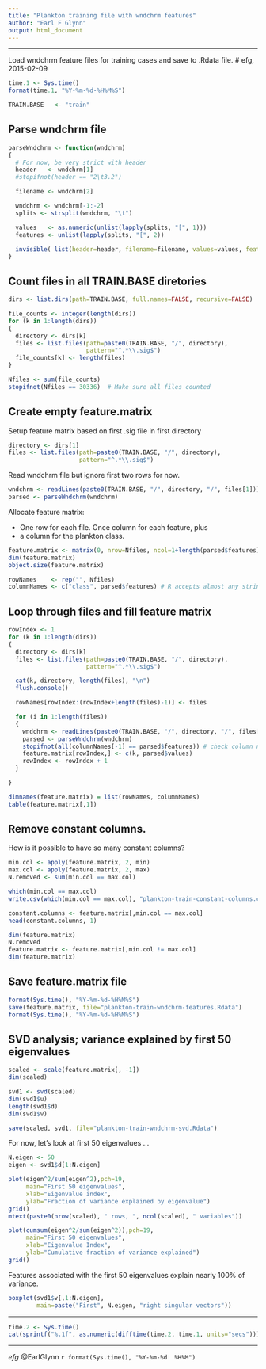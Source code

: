 ```yaml
---
title: "Plankton training file with wndchrm features"
author: "Earl F Glynn"
output: html_document
---
```


*****

Load wndchrm feature files for training cases and save to .Rdata file.
# efg, 2015-02-09

```r
time.1 <- Sys.time()
format(time.1, "%Y-%m-%d-%H%M%S")

TRAIN.BASE   <- "train"
```

## Parse wndchrm file

```r
parseWndchrm <- function(wndchrm)
{
  # For now, be very strict with header
  header   <- wndchrm[1]
  #stopifnot(header == "2\t3.2")

  filename <- wndchrm[2]

  wndchrm <- wndchrm[-1:-2]
  splits <- strsplit(wndchrm, "\t")

  values   <- as.numeric(unlist(lapply(splits, "[", 1)))
  features <- unlist(lapply(splits, "[", 2))

  invisible( list(header=header, filename=filename, values=values, features=features) )
}
```

## Count files in all TRAIN.BASE diretories

```r
dirs <- list.dirs(path=TRAIN.BASE, full.names=FALSE, recursive=FALSE)

file_counts <- integer(length(dirs))
for (k in 1:length(dirs))
{
  directory <- dirs[k]
  files <- list.files(path=paste0(TRAIN.BASE, "/", directory),
                      pattern="^.*\\.sig$")
  file_counts[k] <- length(files)
}

Nfiles <- sum(file_counts)
stopifnot(Nfiles == 30336)  # Make sure all files counted
```

## Create empty feature.matrix

Setup feature matrix based on first .sig file in first directory

```r
directory <- dirs[1]
files <- list.files(path=paste0(TRAIN.BASE, "/", directory),
                    pattern="^.*\\.sig$")
```

Read wndchrm file but ignore first two rows for now.

```r
wndchrm <- readLines(paste0(TRAIN.BASE, "/", directory, "/", files[1]))
parsed <- parseWndchrm(wndchrm)
```

Allocate feature matrix:

* One row for each file.  Once column for each feature, plus
* a column for the plankton class.

```r
feature.matrix <- matrix(0, nrow=Nfiles, ncol=1+length(parsed$features))
dim(feature.matrix)
object.size(feature.matrix)

rowNames    <- rep("", Nfiles)
columnNames <- c("class", parsed$features) # R accepts almost any string as column name
```

## Loop through files and fill feature matrix

```r
rowIndex <- 1
for (k in 1:length(dirs))
{
  directory <- dirs[k]
  files <- list.files(path=paste0(TRAIN.BASE, "/", directory),
                      pattern="^.*\\.sig$")

  cat(k, directory, length(files), "\n")
  flush.console()

  rowNames[rowIndex:(rowIndex+length(files)-1)] <- files

  for (i in 1:length(files))
  {
    wndchrm <- readLines(paste0(TRAIN.BASE, "/", directory, "/", files[i]))
    parsed <- parseWndchrm(wndchrm)
    stopifnot(all(columnNames[-1] == parsed$features)) # check column names
    feature.matrix[rowIndex,] <- c(k, parsed$values)
    rowIndex <- rowIndex + 1
  }

}

dimnames(feature.matrix) = list(rowNames, columnNames)
table(feature.matrix[,1])
```

## Remove constant columns.  

How is it possible to have so many constant columns?

```r
min.col <- apply(feature.matrix, 2, min)
max.col <- apply(feature.matrix, 2, max)
N.removed <- sum(min.col == max.col)

which(min.col == max.col)
write.csv(which(min.col == max.col), "plankton-train-constant-columns.csv")

constant.columns <- feature.matrix[,min.col == max.col]
head(constant.columns, 1)

dim(feature.matrix)
N.removed
feature.matrix <- feature.matrix[,min.col != max.col]
dim(feature.matrix)
```

## Save feature.matrix file

```r
format(Sys.time(), "%Y-%m-%d-%H%M%S")
save(feature.matrix, file="plankton-train-wndchrm-features.Rdata")
format(Sys.time(), "%Y-%m-%d-%H%M%S")
```

## SVD analysis; variance explained by first 50 eigenvalues

```r
scaled <- scale(feature.matrix[, -1])
dim(scaled)

svd1 <- svd(scaled)
dim(svd1$u)
length(svd1$d)
dim(svd1$v)
```

```r
save(scaled, svd1, file="plankton-train-wndchrm-svd.Rdata")
```

For now, let's look at first 50 eigenvalues ...
```r
N.eigen <- 50
eigen <- svd1$d[1:N.eigen]
```

```r
plot(eigen^2/sum(eigen^2),pch=19,
     main="First 50 eigenvalues",
     xlab="Eigenvalue index",
     ylab="Fraction of variance explained by eigenvalue")
grid()
mtext(paste0(nrow(scaled), " rows, ", ncol(scaled), " variables"))

plot(cumsum(eigen^2/sum(eigen^2)),pch=19,
     main="First 50 eigenvalues",
     xlab="Eigenvalue Index",
     ylab="Cumulative fraction of variance explained")
grid()
```

Features associated with the first 50 eigenvalues explain nearly 100% of variance.

```r
boxplot(svd1$v[,1:N.eigen],
        main=paste("First", N.eigen, "right singular vectors"))
```

*****

```r
time.2 <- Sys.time()
cat(sprintf("%.1f", as.numeric(difftime(time.2, time.1, units="secs"))), " secs\n")
```

*****

*efg*
@EarlGlynn
`r format(Sys.time(), "%Y-%m-%d  %H%M")`         

